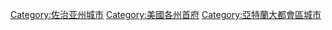 {{Commonscat|Atlanta}}
{{catmore}}

{{DEFAULTSORT:Atlanta}}
[[Category:佐治亚州城市|Category:佐治亚州城市]]
[[Category:美國各州首府|Category:美國各州首府]]
[[Category:亞特蘭大都會區城市|Category:亞特蘭大都會區城市]]